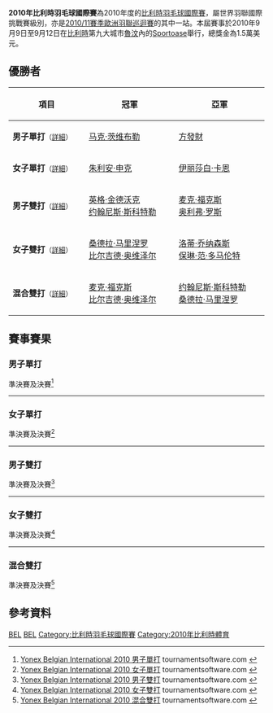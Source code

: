 {{noteTA|G1=Badminton}}
{{infobox badminton event
|name           = 2010年比利時羽毛球國際賽
|image          = 
|size           = 
|caption        =
|dates          = 2010年9月9日－9月12日
|number_edition = 
|level          = 4A
|prize_money    = 1.5萬美元
|location       = {{BEL}}[[魯汶|魯汶]]
|venue          = Sportoase
|previous       = 2009年比利時羽毛球國際賽 
|next           = 2011年比利時羽毛球國際賽
}}
'''2010年比利時羽毛球國際賽'''為2010年度的[[比利時羽毛球國際賽|比利時羽毛球國際賽]]，屬世界羽聯國際挑戰賽級別，亦是[[2010/11賽季歐洲羽聯巡迴賽|2010/11賽季歐洲羽聯巡迴賽]]的其中一站。本屆賽事於2010年9月9日至9月12日在[[比利時|比利時]]第九大城市[[魯汶|魯汶]]內的[[Sportoase|Sportoase]]舉行，總獎金為1.5萬美元。

== 優勝者 ==
{| class=wikitable style="font-size:small"
!width="200"|項目
!width="250"|冠軍
!width="250"|亞軍
|-
|'''男子單打'''<small>（[[#男子單打|詳細]]）</small>
|{{flagicon|GER}} [[马克·茨维布勒|马克·茨维布勒]]
|{{flagicon|NED}} [[方發財|方發財]]
|-
|'''女子單打'''<small>（[[#女子單打|詳細]]）</small>
|{{flagicon|GER}} [[朱利安·申克|朱利安·申克]]
|{{flagicon|ENG}} [[伊丽莎白·卡恩|伊丽莎白·卡恩]]
|-
|'''男子雙打'''<small>（[[#男子雙打|詳細]]）</small>
|{{flagicon|GER}} [[英格·金德沃克|英格·金德沃克]]<br/>{{flagicon|GER}} [[约翰尼斯·斯科特勒|约翰尼斯·斯科特勒]]
|{{flagicon|GER}} [[麦克·福克斯|麦克·福克斯]]<br/>{{flagicon|GER}} [[奥利弗·罗斯|奥利弗·罗斯]]
|-
|'''女子雙打'''<small>（[[#女子雙打|詳細]]）</small>
|{{flagicon|GER}} [[桑德拉·马里涅罗|桑德拉·马里涅罗]]<br/>{{flagicon|GER}} [[比尔吉德·奥维泽尔|比尔吉德·奥维泽尔]]
|{{flagicon|NED}} [[洛蒂·乔纳森斯|洛蒂·乔纳森斯]]<br/>{{flagicon|NED}} [[保琳·范·多马伦特|保琳·范·多马伦特]]
|-
|'''混合雙打'''<small>（[[#混合雙打|詳細]]）</small>
|{{flagicon|GER}} [[麦克·福克斯|麦克·福克斯]]<br/>{{flagicon|GER}} [[比尔吉德·奥维泽尔|比尔吉德·奥维泽尔]]
|{{flagicon|GER}} [[约翰尼斯·斯科特勒|约翰尼斯·斯科特勒]]<br/>{{flagicon|GER}} [[桑德拉·马里涅罗|桑德拉·马里涅罗]]
|}

== 賽事賽果 ==
=== 男子單打 ===
;準決賽及決賽<ref name="MS">[http://bwf.tournamentsoftware.com/sport/draw.aspx?id=AD2E8534-8C2B-460D-8565-DF5519269B80&draw=2 Yonex Belgian International 2010 男子單打] tournamentsoftware.com {{en}}</ref>
{{4TeamBracket-Tennis3-v2
| team-width=200
| RD1-seed1=1
| RD1-team1='''{{flagicon|GER}} [[马克·茨维布勒|马克·茨维布勒]]
| RD1-score1-1='''21
| RD1-score1-2='''21
| RD1-score1-3=
| RD1-seed2=
| RD1-team2={{flagicon|FIN}} [[埃图·海诺|埃图·海诺]]
| RD1-score2-1=7
| RD1-score2-2=14
| RD1-score2-3=

| RD1-seed3=
| RD1-team3={{flagicon|RUS}} [[弗拉基米尔·伊万诺夫|弗拉基米尔·伊万诺夫]]
| RD1-score3-1=16
| RD1-score3-2=19
| RD1-score3-3=
| RD1-seed4=2
| RD1-team4='''{{flagicon|NED}} [[方發財|方發財]]
| RD1-score4-1='''21
| RD1-score4-2='''21
| RD1-score4-3=

| RD2-seed1=1
| RD2-team1='''{{flagicon|GER}} [[马克·茨维布勒|马克·茨维布勒]]
| RD2-score1-1='''21
| RD2-score1-2='''21
| RD2-score1-3=
| RD2-seed2=2
| RD2-team2={{flagicon|NED}} [[方發財|方發財]]
| RD2-score2-1=15
| RD2-score2-2=17
| RD2-score2-3=
}}
----

=== 女子單打 ===
;準決賽及決賽<ref name="WS">[http://bwf.tournamentsoftware.com/sport/draw.aspx?id=AD2E8534-8C2B-460D-8565-DF5519269B80&draw=4 Yonex Belgian International 2010 女子單打] tournamentsoftware.com {{en}}</ref>
{{4TeamBracket-Tennis3-v2
| team-width=200
| RD1-seed1=1
| RD1-team1='''{{flagicon|GER}} [[朱利安·申克|朱利安·申克]]
| RD1-score1-1='''21
| RD1-score1-2='''21
| RD1-score1-3=
| RD1-seed2=3
| RD1-team2={{flagicon|RUS}} [[安娜斯塔西亚·普洛科朋科|安娜斯塔西亚·普洛科朋科]]
| RD1-score2-1=15
| RD1-score2-2=7
| RD1-score2-3=

| RD1-seed3=
| RD1-team3={{flagicon|SCO}} [[Linda_Sloan|Linda Sloan]]
| RD1-score3-1=17
| RD1-score3-2=10
| RD1-score3-3=
| RD1-seed4=2
| RD1-team4='''{{flagicon|ENG}} [[伊丽莎白·卡恩|伊丽莎白·卡恩]]
| RD1-score4-1='''21
| RD1-score4-2='''21
| RD1-score4-3=

| RD2-seed1=1
| RD2-team1='''{{flagicon|GER}} [[朱利安·申克|朱利安·申克]]
| RD2-score1-1='''21
| RD2-score1-2='''21
| RD2-score1-3=
| RD2-seed2=2
| RD2-team2={{flagicon|ENG}} [[伊丽莎白·卡恩|伊丽莎白·卡恩]]
| RD2-score2-1=7
| RD2-score2-2=5
| RD2-score2-3=
}}
----

=== 男子雙打 ===
;準決賽及決賽<ref name="MD">[http://bwf.tournamentsoftware.com/sport/draw.aspx?id=AD2E8534-8C2B-460D-8565-DF5519269B80&draw=6 Yonex Belgian International 2010 男子雙打] tournamentsoftware.com {{en}}</ref>
{{4TeamBracket-Tennis3-v2
| team-width=200
| RD1-seed1=1
| RD1-team1={{flagicon|NED}} [[鲁德·博世|鲁德·博世]]<br/> {{flagicon|NED}} [[科恩·雷德|科恩·雷德]]
| RD1-score1-1=15
| RD1-score1-2='''21
| RD1-score1-3=13
| RD1-seed2=7
| RD1-team2='''{{flagicon|GER}} [[英格·金德沃克|英格·金德沃克]]<br/> {{flagicon|GER}} [[约翰尼斯·斯科特勒|约翰尼斯·斯科特勒]]
| RD1-score2-1='''21
| RD1-score2-2=12
| RD1-score2-3='''21

| RD1-seed3=6
| RD1-team3='''{{flagicon|GER}} [[麦克·福克斯|麦克·福克斯]]<br/> {{flagicon|GER}} [[奥利弗·罗斯|奥利弗·罗斯]]
| RD1-score3-1='''21
| RD1-score3-2='''21
| RD1-score3-3=
| RD1-seed4=8
| RD1-team4={{flagicon|SIN}} [[刘意|刘意]]<br/> {{flagicon|SIN}} [[杨潮江|杨潮江]]
| RD1-score4-1=12
| RD1-score4-2=18
| RD1-score4-3=

| RD2-seed1=7
| RD2-team1='''{{flagicon|GER}} [[英格·金德沃克|英格·金德沃克]]<br/> {{flagicon|GER}} [[约翰尼斯·斯科特勒|约翰尼斯·斯科特勒]]
| RD2-score1-1=
| RD2-score1-2=
| RD2-score1-3=
| RD2-seed2=6
| RD2-team2={{flagicon|GER}} [[麦克·福克斯|麦克·福克斯]]<br/> {{flagicon|GER}} [[奥利弗·罗斯|奥利弗·罗斯]] (棄權)
| RD2-score2-1=
| RD2-score2-2=
| RD2-score2-3=
}}
----

=== 女子雙打 ===
;準決賽及決賽<ref name="WD">[http://bwf.tournamentsoftware.com/sport/draw.aspx?id=AD2E8534-8C2B-460D-8565-DF5519269B80&draw=7 Yonex Belgian International 2010 女子雙打] {{Wayback|url=http://bwf.tournamentsoftware.com/sport/draw.aspx?id=AD2E8534-8C2B-460D-8565-DF5519269B80&draw=7 |date=20191030054706 }} tournamentsoftware.com {{en}}</ref>
{{4TeamBracket-Tennis3-v2
| team-width=200
| RD1-seed1=1
| RD1-team1='''{{flagicon|NED}} [[洛蒂·乔纳森斯|洛蒂·乔纳森斯]]<br/> {{flagicon|NED}} [[保琳·范·多马伦特|保琳·范·多马伦特]]
| RD1-score1-1='''21
| RD1-score1-2='''21
| RD1-score1-3=
| RD1-seed2=
| RD1-team2={{flagicon|GER}} [[Kim_Buss|Kim Buss]]<br/> {{flagicon|GER}} [[Claudia_Vogelgsang|Claudia Vogelgsang]]
| RD1-score2-1=10
| RD1-score2-2=15
| RD1-score2-3=

| RD1-seed3=
| RD1-team3={{flagicon|NED}} [[Thamar_Peters|Thamar Peters]]<br/> {{flagicon|NED}} [[Josephine_Wentholt|Josephine Wentholt]]
| RD1-score3-1=6
| RD1-score3-2=16
| RD1-score3-3=
| RD1-seed4=2
| RD1-team4='''{{flagicon|GER}} [[桑德拉·马里涅罗|桑德拉·马里涅罗]]<br/> {{flagicon|GER}} [[比尔吉德·奥维泽尔|比尔吉德·奥维泽尔]]
| RD1-score4-1='''21
| RD1-score4-2='''21
| RD1-score4-3=

| RD2-seed1=1
| RD2-team1={{flagicon|NED}} [[洛蒂·乔纳森斯|洛蒂·乔纳森斯]]<br/> {{flagicon|NED}} [[保琳·范·多马伦特|保琳·范·多马伦特]]
| RD2-score1-1=19
| RD2-score1-2='''21
| RD2-score1-3=12
| RD2-seed2=2
| RD2-team2='''{{flagicon|GER}} [[桑德拉·马里涅罗|桑德拉·马里涅罗]]<br/> {{flagicon|GER}} [[比尔吉德·奥维泽尔|比尔吉德·奥维泽尔]]
| RD2-score2-1='''21
| RD2-score2-2=18
| RD2-score2-3='''21
}}
----

=== 混合雙打 ===
;準決賽及決賽<ref name="XD">[http://bwf.tournamentsoftware.com/sport/draw.aspx?id=AD2E8534-8C2B-460D-8565-DF5519269B80&draw=8 Yonex Belgian International 2010 混合雙打] tournamentsoftware.com {{en}}</ref>
{{4TeamBracket-Tennis3-v2
| team-width=200
| RD1-seed1=1
| RD1-team1={{flagicon|UKR}} [[瓦列里·阿特拉什琴科夫|瓦列里·阿特拉什琴科夫]]<br/> {{flagicon|UKR}} [[埃琳娜·普鲁斯|埃琳娜·普鲁斯]]
| RD1-score1-1=19
| RD1-score1-2=10
| RD1-score1-3=
| RD1-seed2=
| RD1-team2='''{{flagicon|GER}} [[麦克·福克斯|麦克·福克斯]]<br/> {{flagicon|GER}} [[比尔吉德·奥维泽尔|比尔吉德·奥维泽尔]]
| RD1-score2-1='''21
| RD1-score2-2='''21
| RD1-score2-3=

| RD1-seed3=4
| RD1-team3='''{{flagicon|GER}} [[约翰尼斯·斯科特勒|约翰尼斯·斯科特勒]]<br/> {{flagicon|GER}} [[桑德拉·马里涅罗|桑德拉·马里涅罗]]
| RD1-score3-1='''21
| RD1-score3-2='''21
| RD1-score3-3=
| RD1-seed4=
| RD1-team4={{flagicon|SCO}} [[基兰·梅里利斯|基兰·梅里利斯]]<br/> {{flagicon|SCO}} [[克里斯蒂·吉尔莫|克里斯蒂·吉尔莫]]
| RD1-score4-1=12
| RD1-score4-2=12
| RD1-score4-3=

| RD2-seed1=
| RD2-team1='''{{flagicon|GER}} [[麦克·福克斯|麦克·福克斯]]<br/> {{flagicon|GER}} [[比尔吉德·奥维泽尔|比尔吉德·奥维泽尔]]
| RD2-score1-1='''22
| RD2-score1-2='''21
| RD2-score1-3=
| RD2-seed2=4
| RD2-team2={{flagicon|GER}} [[约翰尼斯·斯科特勒|约翰尼斯·斯科特勒]]<br/> {{flagicon|GER}} [[桑德拉·马里涅罗|桑德拉·马里涅罗]]
| RD2-score2-1=20
| RD2-score2-2=19
| RD2-score2-3=
}}

== 參考資料 ==
{{Reflist}}

[[Category:2010年世界羽聯國際挑戰賽|BEL]]
[[Category:2010/11賽季歐洲羽聯巡迴賽|BEL]]
[[Category:比利時羽毛球國際賽|Category:比利時羽毛球國際賽]]
[[Category:2010年比利時體育|Category:2010年比利時體育]]
